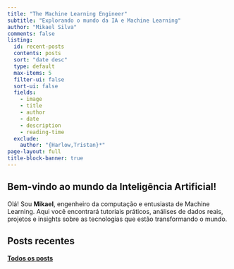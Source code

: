```yaml
---
title: "The Machine Learning Engineer"
subtitle: "Explorando o mundo da IA e Machine Learning"
author: "Mikael Silva"
comments: false
listing: 
  id: recent-posts
  contents: posts
  sort: "date desc"
  type: default
  max-items: 5
  filter-ui: false
  sort-ui: false
  fields: 
    - image
    - title
    - author
    - date
    - description
    - reading-time
  exclude: 
    author: "{Harlow,Tristan}*"
page-layout: full
title-block-banner: true
---
```

::: {.hero-section}
## Bem-vindo ao mundo da Inteligência Artificial!

Olá! Sou **Mikael**, engenheiro da computação e entusiasta de Machine Learning. Aqui você encontrará tutoriais práticos, análises de dados reais, projetos e insights sobre as tecnologias que estão transformando o mundo.
:::

## Posts recentes

:::{#recent-posts}
:::

::: {.text-center}
**[Todos os posts](all_posts.qmd)**
:::

:::{.text-center}
<script type='text/javascript' src='https://storage.ko-fi.com/cdn/widget/Widget_2.js'></script><script type='text/javascript'>kofiwidget2.init('Apoie o blog!', '#030003', 'R6R01J2Q8I');kofiwidget2.draw();</script> 
:::